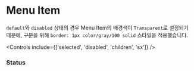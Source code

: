 
<Meta of={MenuItemStories} />

# Menu Item

`default`와 `disabled` 상태의 경우 Menu Item의 배경색이 `Transparent`로 설정되기 때문에, 구분을 위해 `border: 1px color/gray/100 solid` 스타일을 적용했습니다.

<Canvas of={MenuItemStories.Default} />

<Controls include={['selected', 'disabled', 'children', 'sx']} />

### Status

<Canvas>
  <Story of={MenuItemStories.DefaultMenuItem} />
  <Story of={MenuItemStories.SelectedMenuItem} />
  <Story of={MenuItemStories.DisabledMenuItem} />
</Canvas>
